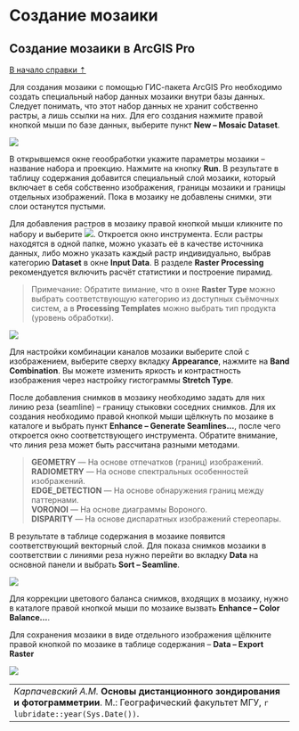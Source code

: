 # Создание мозаики {#mosaic}

## Создание мозаики в ArcGIS Pro {#mosaic-arcgis}
[В начало справки ⇡](#mosaic)

Для создания мозаики с помощью ГИС-пакета ArcGIS Pro необходимо создать специальный набор данных мозаики внутри базы данных. Следует понимать, что этот набор данных не хранит собственно растры, а лишь ссылки на них. Для его создания нажмите правой кнопкой мыши по базе данных, выберите пункт **New – Mosaic Dataset**.


![](images/Ref03/New_Mosaic.png)


В открывшемся окне геообработки укажите параметры мозаики – название набора и проекцию. Нажмите на кнопку **Run**. В результате в таблицу содержания добавится специальный слой мозаики, который включает в себя собственно изображения, границы мозаики и границы отдельных изображений. Пока в мозаику не добавлены снимки, эти слои останутся пустыми.

Для добавления растров в мозаику правой кнопкой мыши кликните по набору и выберите ![](images/Ref03/Add_Rasters.png). Откроется окно инструмента. Если растры находятся в одной папке, можно указать её в качестве источника данных, либо можно указать каждый растр индивидуально, выбрав категорию **Dataset** в окне **Input Data**. В разделе **Raster Processing** рекомендуется включить расчёт статистики и построение пирамид.

> Примечание: Обратите вимание, что в окне **Raster Type** можно выбрать соответствующую категорию из доступных съёмочных систем, а в **Processing Templates** можно выбрать тип продукта (уровень обработки).


![](images/Ref03/Raster_Dataset.png)


Для настройки комбинации каналов мозаики выберите слой с изображением, выберите сверху вкладку **Appearance**, нажмите на **Band Combination**. Вы можете изменить яркость и контрастность изображения через настройку гистограммы **Stretch Type**.

После добавления снимков в мозаику необходимо задать для них линию реза (seamline) – границу стыковки соседних снимков. Для их создания необходимо правой кнопкой мыши щёлкнуть по мозаике в каталоге и выбрать пункт **Enhance – Generate Seamlines...**, после чего откроется окно соответствующего инструмента. Обратите внимание, что линия реза может быть рассчитана разными методами.

> **GEOMETRY** — На основе отпечатков (границ) изображений.  
**RADIOMETRY** — На основе спектральных особенностей изображений.  
**EDGE_DETECTION** — На основе обнаружения границ между паттернами.  
**VORONOI** — На основе диаграммы Вороного.  
**DISPARITY** — На основе диспаратных изображений стереопары.  

В результате в таблице содержания в мозаике появится соответствующий векторный слой. Для показа снимков мозаики в соответствии с линиями реза нужно перейти во вкладку **Data** на основной панели и выбрать **Sort – Seamline**.



![](images/Ref03/Sort.png)


Для коррекции цветового баланса снимков, входящих в мозаику, нужно в каталоге правой кнопкой мыши по мозаике вызвать **Enhance – Color Balance...**.

Для сохранения мозаики в виде отдельного изображения щёлкните правой кнопкой по мозаике в таблице содержания – **Data – Export Raster**

![](images/Ref03/Export_Mosaic.png)


----
_Карпачевский А.М._ **Основы дистанционного зондирования и фотограмметрии**. М.: Географический факультет МГУ, `r lubridate::year(Sys.Date())`.
----